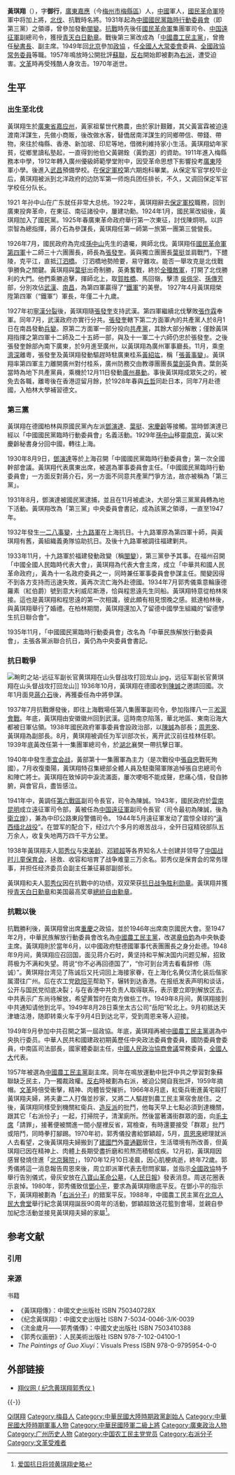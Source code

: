 {{Infobox_Person
| name = 黃琪翔
|image= Huangqixiang.jpg
|box_width= 200
|occupation= 政治人物、軍人
| period = 20世纪 
|birth_name=
| other_names =
| Sex = 男
|birth_date= 1898年9月2日
|birth_place= {{QING}}[[廣東省|廣東省]][[嘉应直隶州|嘉应州]]
|death_date= 1970年12月10日
|death_place={{PRC}}[[北京|北京]]
| nationality ={{PRC}}
| residence = 
| party = {{KMT}}<br />[[中國農工民主黨|中國農工民主黨]]<br>[[生产人民党|生产人民党]]
| religion = 
| spouse = [[郭秀儀|郭秀儀]]
| relatives =
|education= 廣東陸軍小學、武昌預備學校<br>保定軍校第六期炮科 
| past = 革命黨軍官<br>國民革命軍第四軍十二師三十六團團長<br>第四軍(「鐵軍」)軍長<br>廣州軍事廳長<br>流亡日本、德國<br>第三黨 軍事委員會主任<br>第三黨 中央委員會書記<br>[[中華共和國|中華共和國]]政府委員兼軍委會參謀主任<br>國民政府中將參謀<br>第八集團軍副司令<br>軍事委員會設政治部副部長<br>第六戰區副司令長官<br>中國遠征軍副司令長官<br>中國政府駐德國軍事代表團團長<br>中國農工民主黨中央執行委員<br>中央政法委員會委員<br>國防委員會委員<br>中南區司法部長<br>國家體委副主任<br>第一、二、三、四屆全國政協常务委員<br>全國人大代表<br>中國農工民主黨副主席<br>右派
| work =
| award = [[青天白日勳章|青天白日勳章]]<br>[[抗日戰爭勝利勳章|抗日戰爭勝利勳章]]<br>华胄勋章<br>美国最高奖章[[總統自由勳章|總統自由勳章]] 
}}

'''黃琪翔'''（{{bd|1898年|7月17日|1970年|12月10日|catIdx=Huang黃}}），字'''御行'''，[[廣東|廣東]][[梅州市|嘉應]]（今[[梅州市|梅州市]][[梅縣區|梅縣區]]）人，[[中國|中國]]軍人，[[國民革命軍|國民革命軍]]陸軍中将加上將，[[國民革命軍北伐|北伐]]、抗戰時名將。1931年起為[[中國國民黨臨時行動委員會|中國國民黨臨時行動委員會]]（即第三黨）之領導，曾參加發動[[閩變|閩變]]。[[抗戰|抗戰]]時先後任[[國民革命軍|國民革命軍]]集團軍司令、[[中国遠征軍|中国遠征軍]]副總司令，獲授[[青天白日勳章|青天白日勳章]]。戰後第三黨改成為「[[中國農工民主黨|中國農工民主黨]]」，曾擔任[[秘書長|秘書長]]、副主席。1949年回[[北京|北京]]參加[[政協|政協]] ，任[[全國人大常委會|全國人大常委會]]委員、[[全國政協常务委員|全國政協常务委員]]等職。1957年鳴放時公開批評[[蘇聯|蘇聯]]，[[反右|反右]]開始即被劃為[[右派|右派]]，遭受迫害。[[文革|文革]]時再受残酷人身攻击。1970年逝世。

==生平==
===出生至北伐===
黃琪翔生於[[廣東省|廣東省]][[嘉应直隶州|嘉应州]]，黃家祖輩世代務農，由於家計艱難，其父黃富霖被迫遠渡南洋謀生，先做小商販，後改做水客，替僑居南洋謀生的同鄉帶信、帶錢、帶物，來往於梅縣、香港、新加坡、印尼等地，借微利維持家小生活。黃琪翔幼年家貧，從鄉里讀私塾起，一直得到他伯父黃錫銓（黃鈞選）的資助。1911年進入梅縣務本中學，1912年轉入廣州優級師範學堂附中，因受革命思想下影響投考[[廣東|廣東]]陸軍小學。後進入[[武昌|武昌]]預備學校。在[[保定軍校|保定軍校]]第六期炮科畢業。从保定军官学校毕业后，黄琪翔被派到北洋政府的边防军第一师炮兵团任排长，不久，又调回保定军官学校任分队长。

1921 年孙中山在广东就任非常大总统。1922年，黃琪翔辭去[[保定軍校|保定軍校]]職務，回到廣東投奔革命，在東征、南征諸役中，屢建功勳。1924年1月，國民黨改組後，黃琪翔加入了國民黨。1925年春廣東革命政府舉行第一次東征，討伐陳炯明。以許崇智為總指揮，蔣介石為參謀長，黃琪翔任第一師第一旅第一團第三營營長。

1926年7月，國民政府為完成[[孫中山|孫中山]]先生的遺囑，興師北伐。黃琪翔任[[國民革命軍第四軍|國民革命軍第四軍]]十二師三十六團團長，師長為[[張發奎|張發奎]]。黃與獨立團團長[[葉挺|葉挺]]並肩戰鬥，下醴陵，克平江，直抵[[汀泗橋|汀泗橋]]。 汀泗橋地勢險要，易守難攻。能否一舉攻克是北伐戰爭勝負之關鍵。黃琪翔與[[葉挺|葉挺]]出奇制勝，英勇奮戰，終於[[汀泗桥战斗|全殲敵軍]]，打開了北伐勝利的大門。他們乘勝追擊，揮師北上，取[[賀胜橋|賀胜橋]]、馬回嶺，擊溃 [[吳佩孚|吳佩孚]]、[[孫傳芳|孫傳芳]]部，分別攻佔[[武漢|武漢]]、[[南昌|南昌]]，為第四軍贏得了“[[鐵軍|鐵軍]]”的美譽。 1927年4月黃琪翔榮陞第四軍（“鐵軍”）軍長，年僅二十九歲。

1927年初[[寧漢分裂|寧漢分裂]]後，黃琪翔隨[[張發奎|張發奎]]支持武漢。第四軍繼續北伐擊敗[[張作霖|張作霖]]奉軍。同年7月，武漢政府亦實行分共。[[張發奎|張發奎]]轄下第二方面軍內的共產黨人於8月1日在南昌發動[[南昌起義|兵變]]。原第二方面軍一部分投向[[共產黨|共產黨]]，其餘大部分解散；僅餘黃琪翔指揮之第四軍十二師及二十五師一部，與及十一軍二十六師仍忠於張發奎。之後張發奎餘部內南下廣東，於9月進至廣州，以黃琪翔為廣州軍事廳長。11月，乘[[李濟深|李濟深]]離粵，張發奎及黃琪翔發動驅趕時駐廣東桂系[[黃紹竑|黃紹竑]]，稱「[[广州张黄事变|張黃事變]]」。黃琪翔率第四軍主力離開廣州對付桂系，廣州防務交由教導團團長[[葉劍英|葉劍英]]負責。葉劍英當時為地下共產黨員，乘機於12月11日發動[[廣州暴動|廣州暴動]]。事後黃琪翔成眾矢之的，被免去各職，離粵後在香港逗留月餘，於1928年春與[[丘哲|丘哲]]同赴日本，同年7月赴德國，入柏林大學補習德文。

===第三黨===
黃琪翔在德國柏林與原國民黨內左派[[鄧演達|鄧演達]]、[[葉挺|葉挺]]、[[宋慶齡|宋慶齡]]等接觸。當時鄧演達已經以「中國國民黨臨時行動委員會」名義活動。1929年[[孫中山|孫中山]]移靈[[南京|南京]]，黃以宋慶齡秘書身分回中國，轉往上海。

1930年8月9日，[[鄧演達|鄧演達]]等於上海召開「中國國民黨臨時行動委員會」第一次全國幹部會議。黃琪翔代表廣東出席，被選為軍事委員會主任。「中國國民黨臨時行動委員會」一方面反對蔣介石，另一方面不同意共產黨鬥爭方法，故亦被稱為「第三黨」。

1931年8月，鄧演達被國民黨逮捕，並且在11月被處決，大部分第三黨黨員轉為地下活動。黃琪翔改為「第三黨」中央委員會書記，成為該黨之領導，一直至1947年。

1932年發生[[一二八事變|一二八事變]]，[[十九路軍|十九路軍]]在上海抗日。十九路軍原為第四軍十師，與黃琪翔有舊，黃組織義勇隊協助抗日。及後十九路軍被調往福建剿共。

1933年11月，十九路軍於福建發動政變（稱[[閩變|閩變]]），第三黨參予其事。在福州召開「中國全國人民臨時代表大會」，黃琪翔為代表大會主席，成立「中華共和國人民革命政府」，黃為十一名政府委員之一，同時兼任軍事委員會參謀主任。閩變因得不到各方支持而迅速失敗，黃再次流亡海外赴德國。1934年7月郭秀儀乘意輪康德羅素（紅伯爵）號到意大利威尼斯港，恰與程思遠先生同船。黃琪翔特意從柏林來接。這也是黃琪翔和程思遠的第一次相識，彼此頗有相見恨晚之感。抵達柏林後，與黃琪翔舉行了婚禮。在柏林期間，黃琪翔還加入了留德中國學生組織的“留德學生抗日聯合會”。

1935年11月，「中國國民黨臨時行動委員會」改名為「中華民族解放行動委員會」，主張各黨派聯合抗日，黃仍為中央委員會書記。

===抗日戰爭===
[[File:畹町之站-远征军副长官黄琪翔在山头督战攻打回龙山.jpg|thumb]]，远征军副长官黄琪翔在山头督战攻打回龙山]]
1936年10月，黃琪翔在德國收到[[陳誠|陳誠]]之邀請回國。次年1月面見[[蔣介石|蔣介石]]後，再獲委任為中將參謀。

1937年7月抗戰爆發後，即往上海戰場任第八集團軍副司令，參加指揮八一三[[淞滬會戰|淞滬會戰]]。年底，黃琪翔由安徽徽州回到武漢。這時南京陷落，華北地區、東南沿海大都被日軍佔領。1938年國民政府軍事委員會設政治部，以[[陳誠|陳誠]]為部長；[[周恩來|周恩來]]、黃琪翔為副部長。8月，黄琪翔被调任为军训部次长，离开武汉前往桂林任职。1939年底黃改任第十一集團軍總司令，於[[湖北|湖北]]襄樊一帶抗擊日軍。

1940年中發生[[枣宜会战|枣宜会战]]，黃部第十一集團軍為主力（是次戰役中[[張自忠|張自忠]]戰死殉國）。7月收復棗陽，黃琪翔特召集總部全體人員及駐棗陽軍隊追悼張自忠總司令和陣亡將士。黃琪翔在致悼詞中淚流滿面，屢次哽咽不能成聲，悲痛心情，發自肺腑，與會官兵，盡皆感泣。

1941年中，黃調任[[中日戰爭第六戰區|第六戰區]]副司令長官，司令為陳誠。1943年，國民政府於[[雲南|雲南]][[昆明|昆明]]成立遠征軍司令部，黃被任為[[中国遠征軍|中国遠征軍]]副司令長官（司令最初為陳誠，後為[[衛立煌|衛立煌]]），兼為中印公路東段警備司令。  1944年5月遠征軍发动了震惊全球的“[[滇西缅北战役|滇西缅北战役]]”。在盟军的配合下，经过六个多月的艰苦战斗，全歼日寇精锐部队五万余人，收复失地两万四千平方公里。

1938年黃琪翔夫人[[郭秀仪|郭秀仪]]与[[宋美龄|宋美龄]]、[[邓颖超|邓颖超]]等各界知名人士创建并领导了[[中国战时儿童保育会|中国战时儿童保育会]]，拯救、收容和培育了战争难童三万余名。郭秀仪是保育会的常务理事，并担任经济委员会副主任兼征募部副部长。

黃琪翔和夫人[[郭秀仪|郭秀仪]]因在抗戰中的功绩，双双荣获[[抗日战争胜利勋章|抗日战争胜利勋章]]。黃琪翔并獲授[[青天白日勳章|青天白日勳章]]和美国最高奖章[[總統自由勳章|總統自由勳章]]。

===抗戰以後===
抗戰勝利後，黃琪翔曾出席[[重慶|重慶]]之政協，並於1946年出席南京國民大會。至1947年2月，中華民族解放行動委員會改名為[[中國農工民主黨|中國農工民主黨]]，改選[[章伯鈞|章伯鈞]]為中央執委主席。黃琪翔則於當年6月，以中國政府駐德國軍事代表團團長之身分赴德。1948年9月间，黄琪翔应召回国，面见蒋介石时，黄坚持和平解决国内问题见解，招致蒋极为不满和失望。蒋说“你不必再回德国了”，“你可到台湾去看看辞修（陈诚）”。黄琪翔台湾见了陈诚后又托词回上海接家眷，在上海化名黄仪清化装后偕家属潜往广州。后在农工党[[欧阳平_(中央交通部参事)|欧阳平]]帮助下，辗转到达香港。在报纸发表声明和谈话，公开与国民党彻底决裂；与在香港中共负责人取得联系，表示要立即到解放区去。中共表示广东尚待解放，希望黄暂时在南方做些工作。1949年8月间，黄琪翔接到中共通知请他到北平。1949年8月28日乘坐太古公司“岳阳”轮北上。9月初抵达天津塘沽港，随即转乘火车于9月4日到达北平，受到周恩来等人迎接。

1949年9月參加中共召開之第一屆政協。年底，黃琪翔再被[[中國農工民主黨|中國農工民主黨]]選為中央执行委员。中華人民共和國建政初期黃歷任中央政法委員會委員，國防委員會委員，中南區司法部長，國家體委副主任，[[中國人民政治協商會議|中國人民政治協商會議]]常務委員，[[全國人大|全國人大]]代表。

1957年被選為[[中國農工民主黨|中國農工民主黨]]副主席。同年在鳴放運動中批評中共之學習對象蘇聯缺乏民主，乃一獨裁政權。[[反右|反右]]時被劃為右派，被迫公開自我批評，1959年摘帽。[[文革|文革]]時倍受衝擊，精神、肉體皆受摧折。1966年8月底，紅衛兵衝進黃宅毆打黃琪翔夫婦，將夫妻二人打傷並抄家，又將二人驅趕到農工民主黨宿舍居住。之後，黃琪翔同樣受到機關紅衛兵、[[造反派|造反派]]的批鬥，他每天早上七點必須到達機關，跟其它「右派份子」一起，打掃院子，清潔廁所。然後當著滿街群眾的面，向[[毛主席|毛主席]]「請罪」，接著便被關進一間小屋裡反省，寫檢查，有時還要接受「群眾」批鬥或陪鬥，同時拳打腳踢。1970年初，郭秀儀投書給鄧穎超，5月，[[周恩來|周恩來]]總理就派人去看望，之後黃琪翔夫婦搬到了[[建國門|建國門]]外[[靈通觀|靈通觀]]居住，生活環境有所改善，但黃琪翔已因在精神上、肉體上長期受盡折磨和煎熬而積郁成疾。12月初，黃琪翔因感冒發燒住進「[[北京醫院|北京醫院]]」，1970年12月10日凌晨，因心肌梗病逝，終年72歲。郭秀儀將這一消息報告周恩來後，周立即派軍代表去慰問家屬，並指示[[全國政協|全國政協]]特予舉行告別儀式，骨灰安放在[[八寶山革命公墓|八寶山革命公墓]]，《[[人民日報|人民日報]]》發表消息。周送花圈表示哀悼。1980年，郭秀儀致信[[鄧小平|鄧小平]]，要求為黃琪翔徹底平反。在鄧小平的指示下，黃琪翔被劃為「[[右派分子|右派分子]]」的錯案平反。1988年，中國農工民主黨在[[北京人民大會堂|北京人民大會堂]]舉行紀念黃琪翔誕辰90周年的活動，鄧穎超致送花籃到會場，並親自參加紀念活動並接見黃琪翔夫婦的家屬<ref>[http://www.hoplite.cn/templates/hpjhkz0076.html  爱国抗日将领黄琪翔史略]</ref>。

== 参考文献 ==
=== 引用 ===
{{Reflist|30em}}

=== 来源 ===
; 书籍
* 《黃琪翔傳》：中國文史出版社 ISBN 750340728X
* 《纪念黃琪翔》：中國文史出版社 ISBN 7-5034-0046-3/K-0039
* 《流金歲月——郭秀儀傳》：中國文史出版社 ISBN 7503410388
* 《郭秀仪画册》：人民美術出版社 ISBN 978-7-102-04100-1
* ''The Paintings of Guo Xiuyi''：Visuals Press  ISBN 978-0-9795954-0-0

== 外部链接 ==
* [http://www.xiangyi.org 翔仪网 ( 纪念黄琪翔郭秀仪 )] {{Wayback|url=http://www.xiangyi.org/ |date=20040206213337 }}

{{-}}
{{start box}}
{{s-ppo}}
{{s-before|[[邓演达|邓演达]]|[[中国国民党临时行动委员会|中国国民党临时行动委员会]]总干事}}
{{s-title|[[中华民族解放行动委员会|中华民族解放行动委员会]][[总书记|总书记]]|1931年－1938年3月}}
{{S-after|[[章伯钧|章伯钧]]|中华民族解放行动委员会中央临时执行委员会总联络人}}
{{end box}}

{{中国国民党临时行动委员会}}
{{中华民族解放行动委员会}}
{{中华民族解放行动委员会中央临时执行委员会}}
{{中国农工民主党第五届中央执行委员会}}
{{中国农工民主党第六届中央委员会}}

{{Authority control}}

{{DEFAULTSORT:Huang黃琪翔}}
[[Category:黃姓|Qi琪翔]]
[[Category:梅县人|Category:梅县人]]
[[Category:中華民國大陸時期政黨創始人|Category:中華民國大陸時期政黨創始人]]
[[Category:中華民國大陸時期軍事人物|Category:中華民國大陸時期軍事人物]]
[[Category:中華民國陸軍二級上將|Category:中華民國陸軍二級上將]]
[[Category:廣東政治人物|Category:廣東政治人物]]
[[Category:广州历史人物|Category:广州历史人物]]
[[Category:中国农工民主党党员|Category:中国农工民主党党员]]
[[Category:右派分子|Category:右派分子]]
[[Category:文革受难者|Category:文革受难者]]